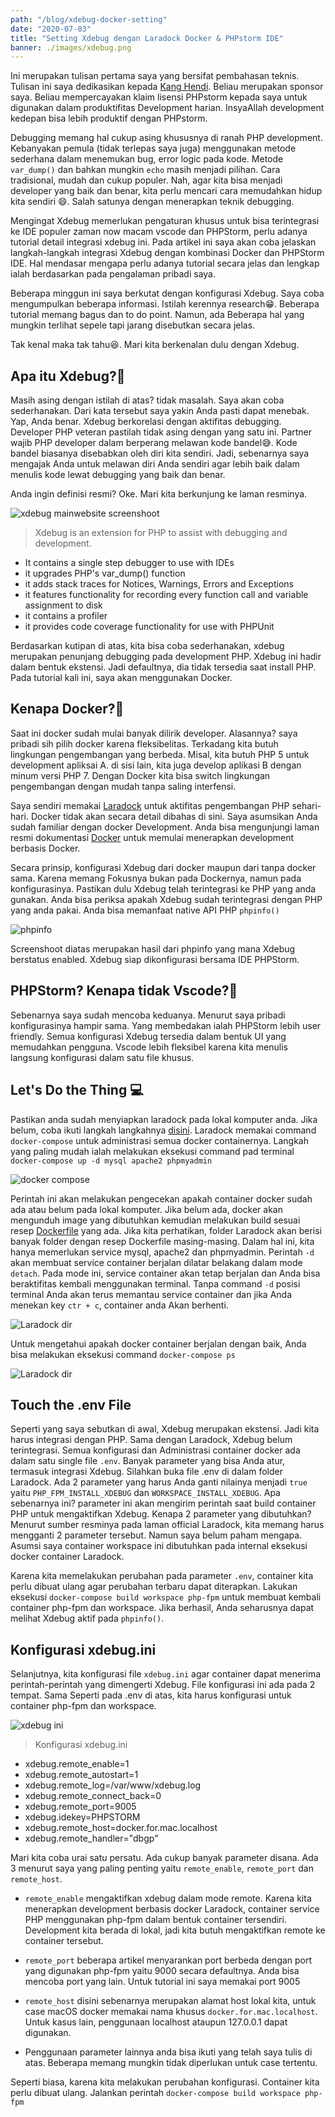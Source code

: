 ```yaml
---
path: "/blog/xdebug-docker-setting"
date: "2020-07-03"
title: "Setting Xdebug dengan Laradock Docker & PHPstorm IDE"
banner: ./images/xdebug.png
---
```


Ini merupakan tulisan pertama saya yang bersifat pembahasan teknis. Tulisan ini saya dedikasikan kepada [Kang Hendi](https://github.com/hendisantika). Beliau merupakan sponsor saya. Beliau mempercayakan klaim lisensi PHPstorm kepada saya untuk digunakan dalam produktifitas Development harian. InsyaAllah development kedepan bisa lebih produktif dengan PHPstorm.

Debugging memang hal cukup asing khususnya di ranah PHP development. Kebanyakan pemula (tidak terlepas saya juga) menggunakan metode sederhana dalam menemukan bug, error logic pada kode. Metode `var_dump()` dan bahkan mungkin `echo` masih menjadi pilihan. Cara tradisional, mudah dan cukup populer. Nah, agar kita bisa menjadi developer yang baik dan benar, kita perlu mencari cara memudahkan hidup kita sendiri 😄. Salah satunya dengan menerapkan teknik debugging.

Mengingat Xdebug memerlukan pengaturan khusus untuk bisa terintegrasi ke IDE populer zaman now macam vscode dan PHPStorm, perlu adanya tutorial detail integrasi xdebug ini. Pada artikel ini saya akan coba jelaskan langkah-langkah integrasi Xdebug dengan kombinasi Docker dan PHPStorm IDE. Hal mendasar mengapa perlu adanya tutorial secara jelas dan lengkap ialah berdasarkan pada pengalaman pribadi saya.

Beberapa minggun ini saya berkutat dengan konfigurasi Xdebug. Saya coba mengumpulkan beberapa informasi. Istilah kerennya research😁. Beberapa tutorial memang bagus dan to do point. Namun, ada Beberapa hal yang mungkin terlihat sepele tapi jarang disebutkan secara jelas.

Tak kenal maka tak tahu😆. Mari kita berkenalan dulu dengan Xdebug.

## Apa itu Xdebug?🤔

Masih asing dengan istilah di atas? tidak masalah. Saya akan coba sederhanakan. Dari kata tersebut saya yakin Anda pasti dapat menebak. Yap, Anda benar. Xdebug berkorelasi dengan aktifitas debugging. Developer PHP veteran pastilah tidak asing dengan yang satu ini. Partner wajib PHP developer dalam berperang melawan kode bandel😅. Kode bandel biasanya disebabkan oleh diri kita sendiri. Jadi, sebenarnya saya mengajak Anda untuk melawan diri Anda sendiri agar lebih baik dalam menulis kode lewat debugging yang baik dan benar.

Anda ingin definisi resmi? Oke. Mari kita berkunjung ke laman resminya.

![xdebug mainwebsite screenshoot](./images/xdebug.png)

> Xdebug is an extension for PHP to assist with debugging and development.
- It contains a single step debugger to use with IDEs
- it upgrades PHP's var_dump() function
- it adds stack traces for Notices, Warnings, Errors and Exceptions
- it features functionality for recording every function call and variable assignment to disk
- it contains a profiler
- it provides code coverage functionality for use with PHPUnit

Berdasarkan kutipan di atas, kita bisa coba sederhanakan, xdebug merupakan penunjang debugging pada development PHP. Xdebug ini hadir dalam bentuk ekstensi. Jadi defaultnya, dia tidak tersedia saat install PHP. Pada tutorial kali ini, saya akan menggunakan Docker.

## Kenapa Docker?🤔

Saat ini docker sudah mulai banyak dilirik developer. Alasannya? saya pribadi sih pilih docker karena fleksibelitas. Terkadang kita butuh lingkungan pengembangan yang berbeda. Misal, kita butuh PHP 5 untuk development apliksai A. di sisi lain, kita juga develop aplikasi B dengan minum versi PHP 7. Dengan Docker kita bisa switch lingkungan pengembangan dengan mudah tanpa saling interfensi.

Saya sendiri memakai [Laradock](https://laradock.io) untuk aktifitas pengembangan PHP sehari-hari. Docker tidak akan secara detail dibahas di sini. Saya asumsikan Anda sudah familiar dengan docker Development. Anda bisa mengunjungi laman resmi dokumentasi [Docker](https://docs.docker.com/get-docker/) untuk memulai menerapkan development berbasis Docker.

Secara prinsip, konfigurasi Xdebug dari docker maupun dari tanpa docker sama. Karena memang Fokusnya bukan pada Dockernya, namun pada konfigurasinya. Pastikan dulu Xdebug telah terintegrasi ke PHP yang anda gunakan. Anda bisa periksa apakah Xdebug sudah terintegrasi dengan PHP yang anda pakai. Anda bisa memanfaat native API PHP `phpinfo()`

![phpinfo](./images/phpinfo.png)

Screenshoot diatas merupakan hasil dari phpinfo yang mana Xdebug berstatus enabled. Xdebug siap dikonfigurasi bersama IDE PHPStorm.

## PHPStorm? Kenapa tidak Vscode?🤔

Sebenarnya saya sudah mencoba keduanya. Menurut saya pribadi konfigurasinya hampir sama. Yang membedakan ialah PHPStorm lebih user friendly. Semua konfigurasi Xdebug tersedia dalam bentuk UI yang memudahkan pengguna. Vscode lebih fleksibel karena kita menulis langsung konfigurasi dalam satu file khusus.

## Let's Do the Thing 💻

Pastikan anda sudah menyiapkan laradock pada lokal komputer anda. Jika belum, coba ikuti langkah langkahnya [disini](https://laradock.io/getting-started/). Laradock memakai command `docker-compose` untuk administrasi semua docker containernya. Langkah yang paling mudah ialah melakukan eksekusi command pad terminal `docker-compose up -d mysql apache2 phpmyadmin`

![docker compose](./images/docker-compose.png)

Perintah ini akan melakukan pengecekan apakah container docker sudah ada atau belum pada lokal komputer. Jika belum ada, docker akan mengunduh image yang dibutuhkan kemudian melakukan build sesuai resep [Dockerfile](https://docs.docker.com/engine/reference/builder/) yang ada. Jika kita perhatikan, folder Laradock akan berisi banyak folder dengan resep Dockerfile masing-masing. Dalam hal ini, kita hanya memerlukan service mysql, apache2 dan phpmyadmin. Perintah `-d` akan membuat service container berjalan dilatar belakang dalam mode `detach`. Pada mode ini, service container akan tetap berjalan dan Anda bisa beraktifitas kembali menggunakan terminal. Tanpa command `-d` posisi terminal Anda akan terus memantau service container dan jika Anda menekan key `ctr + c`, container anda Akan berhenti.

![Laradock dir](./images/laradock-dir.png)

Untuk mengetahui apakah docker container berjalan dengan baik, Anda bisa melakukan eksekusi command
`docker-compose ps`

![Laradock dir](./images/docker-ps.png)

## Touch the .env File

Seperti yang saya sebutkan di awal, Xdebug merupakan ekstensi. Jadi kita harus integrasi dengan PHP. Sama dengan Laradock, Xdebug belum terintegrasi. Semua konfigurasi dan Administrasi container docker ada dalam satu single file `.env`. Banyak parameter yang bisa Anda atur, termasuk integrasi Xdebug. Silahkan buka file .env di dalam folder Laradock. Ada 2 parameter yang harus Anda ganti nilainya menjadi `true` yaitu `PHP_FPM_INSTALL_XDEBUG` dan `WORKSPACE_INSTALL_XDEBUG`. Apa sebenarnya ini? parameter ini akan mengirim perintah saat build container PHP untuk mengaktifkan Xdebug. Kenapa 2 parameter yang dibutuhkan? Menurut sumber resminya pada laman official Laradock, kita memang harus mengganti 2 parameter tersebut. Namun saya belum paham mengapa. Asumsi saya container workspace ini dibutuhkan pada internal eksekusi docker container Laradock.

Karena kita memelakukan perubahan pada parameter `.env`, container kita perlu dibuat ulang agar perubahan terbaru dapat diterapkan. Lakukan eksekusi `docker-compose build workspace php-fpm` untuk membuat kembali container php-fpm dan workspace. Jika berhasil, Anda seharusnya dapat melihat Xdebug aktif pada `phpinfo()`.

## Konfigurasi xdebug.ini

Selanjutnya, kita konfigurasi file `xdebug.ini` agar container dapat menerima perintah-perintah yang dimengerti Xdebug. File konfigurasi ini ada pada 2 tempat. Sama Seperti pada .env di atas, kita harus konfigurasi untuk container php-fpm dan workspace.

![xdebug ini](./images/xdebug-ini.png)

> Konfigurasi xdebug.ini
- xdebug.remote_enable=1
- xdebug.remote_autostart=1
- xdebug.remote_log=/var/www/xdebug.log
- xdebug.remote_connect_back=0
- xdebug.remote_port=9005
- xdebug.idekey=PHPSTORM
- xdebug.remote_host=docker.for.mac.localhost
- xdebug.remote_handler="dbgp"

Mari kita coba urai satu persatu. Ada cukup banyak parameter disana. Ada 3 menurut saya yang paling penting yaitu `remote_enable`, `remote_port` dan `remote_host`. 

- `remote_enable` mengaktifkan xdebug dalam mode remote. Karena kita menerapkan development berbasis docker Laradock, container service PHP menggunakan php-fpm dalam bentuk container tersendiri. Development kita berada di lokal, jadi kita butuh mengaktifkan remote ke container tersebut.

- `remote_port` beberapa artikel menyarankan port berbeda dengan port yang digunakan php-fpm yaitu 9000 secara defaultnya. Anda bisa mencoba port yang lain. Untuk tutorial ini saya memakai port 9005

- `remote_host` disini sebenarnya merupakan alamat host lokal kita, untuk case macOS docker memakai nama khusus `docker.for.mac.localhost`. Untuk kasus lain, penggunaan localhost ataupun 127.0.0.1 dapat digunakan.

- Penggunaan parameter lainnya anda bisa ikuti yang telah saya tulis di atas. Beberapa memang mungkin tidak diperlukan untuk case tertentu.

Seperti biasa, karena kita melakukan perubahan konfigurasi. Container kita perlu dibuat ulang. Jalankan perintah `docker-compose build workspace php-fpm`

